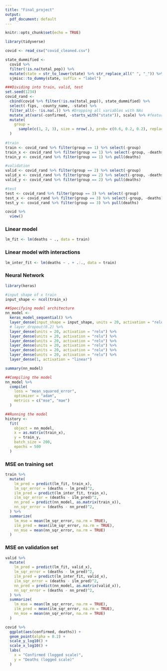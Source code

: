 ```yaml
---
title: "Final_project"
output:
  pdf_document: default
---
```


```r
knitr::opts_chunk$set(echo = TRUE)
```

```r
library(tidyverse)

covid <- read_csv("covid_cleaned.csv")

state_dummified <- 
  covid %>% 
  filter(!is.na(total_pop)) %>%
  mutate(state = str_to_lower(state) %>% str_replace_all(" ", "_")) %>% 
  sjmisc::to_dummy(state, suffix = "label") 

###Dividing into train, valid, test 
set.seed(1234)
covid_rand <- 
  cbind(covid %>% filter(!is.na(total_pop)), state_dummified) %>% 
  select(-fips, -county_name, -state) %>% 
  filter_all(~ !is.na(.)) %>% #Dropping all variables with NAs 
  mutate_at(vars(-confirmed, -starts_with("state")), scale) %>% #feature scaling
  mutate(
    group = 
      sample(c(1, 2, 3), size = nrow(.), prob= c(0.6, 0.2, 0.2), replace = TRUE), 
  )
  
#train
train <- covid_rand %>% filter(group == 1) %>% select(-group) 
train_x <- covid_rand %>% filter(group == 1) %>% select(-group, -deaths) 
train_y <- covid_rand %>% filter(group == 1) %>% pull(deaths)

#validation
valid <- covid_rand %>% filter(group == 2) %>% select(-group) 
valid_x <- covid_rand %>% filter(group == 2) %>% select(-group, -deaths)
valid_y <- covid_rand %>% filter(group == 2) %>% pull(deaths)

#test
test <- covid_rand %>% filter(group == 3) %>% select(-group) 
test_x <- covid_rand %>% filter(group == 3) %>% select(-group, -deaths)
test_y <- covid_rand %>% filter(group == 3) %>% pull(deaths)

covid %>% 
  view()
```

### Linear model
```r
lm_fit <- lm(deaths ~ ., data = train)
```


### Linear model with interactions
```r
lm_inter_fit <- lm(deaths ~ . + .:., data = train)
```


### Neural Network
```r
library(keras)

#input shape of x train 
input_shape <- ncol(train_x)

##Specifying model architecture
nn_model <-
  keras_model_sequential() %>% 
  layer_dense(input_shape = input_shape, units = 20, activation = "relu") %>% 
  # layer_dropout(0.2) %>%
  layer_dense(units = 20, activation = "relu") %>%
  layer_dense(units = 20, activation = "relu") %>%
  layer_dense(units = 20, activation = "relu") %>%
  layer_dense(units = 20, activation = "relu") %>%
  layer_dense(units = 20, activation = "relu") %>%
  layer_dense(units = 20, activation = "relu") %>%
  layer_dense(1, activation = "linear")

summary(nn_model)

##Compiling the model
nn_model %>% 
  compile(
    loss = "mean_squared_error",
    optimizer = "adam",
    metrics = c("mse", "mae")
  )

##Running the model 
history <- 
  fit(
    object = nn_model, 
    x = as.matrix(train_x), 
    y = train_y,
    batch_size = 200, 
    epochs = 500
  )

```



### MSE on training set
```r
train %>% 
  mutate(
    lm_pred = predict(lm_fit, train_x),
    lm_sqr_error = (deaths - lm_pred)^2,
    ilm_pred = predict(lm_inter_fit, train_x),
    ilm_sqr_error = (deaths - ilm_pred)^2,
    nn_pred = predict(nn_model, as.matrix(train_x)),
    nn_sqr_error = (deaths - nn_pred)^2,
  ) %>% 
  summarize(
    lm_mse = mean(lm_sqr_error, na.rm = TRUE), 
    ilm_pred = mean(ilm_sqr_error, na.rm = TRUE),
    nn_mse = mean(nn_sqr_error, na.rm = TRUE)
  )
```


### MSE on validation set
```r
valid %>% 
  mutate(
    lm_pred = predict(lm_fit, valid_x),
    lm_sqr_error = (deaths - lm_pred)^2,
    ilm_pred = predict(lm_inter_fit, valid_x),
    ilm_sqr_error = (deaths - ilm_pred)^2,
    nn_pred = predict(nn_model, as.matrix(valid_x)),
    nn_sqr_error = (deaths - nn_pred)^2,
  ) %>% 
  summarize(
    lm_mse = mean(lm_sqr_error, na.rm = TRUE), 
    ilm_pred = mean(ilm_sqr_error, na.rm = TRUE),
    nn_mse = mean(nn_sqr_error, na.rm = TRUE)
  )

```

```r
covid %>% 
  ggplot(aes(confirmed, deaths)) + 
  geom_point(alpha = 0.2) + 
  scale_y_log10() + 
  scale_x_log10() + 
  labs(
    x = "Confirmed (logged scale)", 
    y = "Deaths (logged scale)"
  )
  
```






